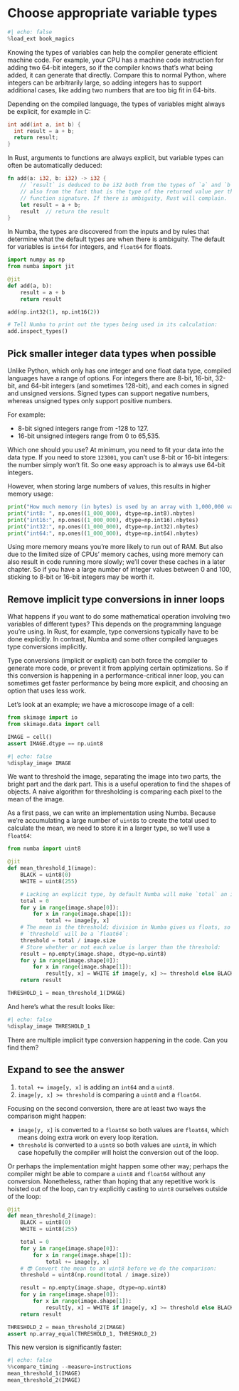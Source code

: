 # Choose appropriate variable types

```python
#| echo: false
%load_ext book_magics
```

Knowing the types of variables can help the compiler generate efficient machine code.
For example, your CPU has a machine code instruction for adding two 64-bit integers, so if the compiler knows that's what being added, it can generate that directly.
Compare this to normal Python, where integers can be arbitrarily large, so adding integers has to support additional cases, like adding two numbers that are too big fit in 64-bits.

Depending on the compiled language, the types of variables might always be explicit, for example in C:

```c
int add(int a, int b) {
  int result = a + b;
  return result;
}
```

In Rust, arguments to functions are always explicit, but variable types can often be automatically deduced:

```rust
fn add(a: i32, b: i32) -> i32 {
    // `result` is deduced to be i32 both from the types of `a` and `b`, but
    // also from the fact that is the type of the returned value per the
    // function signature. If there is ambiguity, Rust will complain.
    let result = a + b;
    result  // return the result
}
```

In Numba, the types are discovered from the inputs and by rules that determine what the default types are when there is ambiguity.
The default for variables is `int64` for integers, and `float64` for floats.

```python
import numpy as np
from numba import jit

@jit
def add(a, b):
    result = a + b
    return result

add(np.int32(1), np.int16(2))

# Tell Numba to print out the types being used in its calculation:
add.inspect_types()
```

## Pick smaller integer data types when possible

Unlike Python, which only has one integer and one float data type, compiled languages have a range of options.
For integers there are 8-bit, 16-bit, 32-bit, and 64-bit integers (and sometimes 128-bit), and each comes in signed and unsigned versions.
Signed types can support negative numbers, whereas unsigned types only support positive numbers.

For example:

* 8-bit signed integers range from -128 to 127.
* 16-bit unsigned integers range from 0 to 65,535.

Which one should you use?
At minimum, you need to fit your data into the data type.
If you need to store `123001`, you can't use 8-bit or 16-bit integers: the number simply won't fit.
So one easy approach is to always use 64-bit integers.

However, when storing large numbers of values, this results in higher memory usage:

```python
print("How much memory (in bytes) is used by an array with 1,000,000 values?")
print("int8: ", np.ones((1_000_000), dtype=np.int8).nbytes)
print("int16:", np.ones((1_000_000), dtype=np.int16).nbytes)
print("int32:", np.ones((1_000_000), dtype=np.int32).nbytes)
print("int64:", np.ones((1_000_000), dtype=np.int64).nbytes)
```

Using more memory means you're more likely to run out of RAM.
But also due to the limited size of CPUs' memory caches, using more memory can also result in code running more slowly; we'll cover these caches in a later chapter.
So if you have a large number of integer values between 0 and 100, sticking to 8-bit or 16-bit integers may be worth it.

## Remove implicit type conversions in inner loops

What happens if you want to do some mathematical operation involving two variables of different types?
This depends on the programming language you're using.
In Rust, for example, type conversions typically have to be done explicitly.
In contrast, Numba and some other compiled languages type conversions implicitly.

Type conversions (implicit or explicit) can both force the compiler to generate more code, or prevent it from applying certain optimizations.
So if this conversion is happening in a performance-critical inner loop, you can sometimes get faster performance by being more explicit, and choosing an option that uses less work.

Let's look at an example; we have a microscope image of a cell:

```python
from skimage import io
from skimage.data import cell

IMAGE = cell()
assert IMAGE.dtype == np.uint8
```

```python
#| echo: false
%display_image IMAGE
```

We want to threshold the image, separating the image into two parts, the bright part and the dark part.
This is a useful operation to find the shapes of objects.
A naive algorithm for thresholding is comparing each pixel to the mean of the image.

As a first pass, we can write an implementation using Numba.
Because we're accumulating a large number of `uint8`s to create the total used to calculate the mean, we need to store it in a larger type, so we'll use a `float64`:

```python
from numba import uint8

@jit
def mean_threshold_1(image):
    BLACK = uint8(0)
    WHITE = uint8(255)

    # Lacking an explicit type, by default Numba will make `total` an int64:
    total = 0
    for y in range(image.shape[0]):
        for x in range(image.shape[1]):
            total += image[y, x]
    # The mean is the threshold; division in Numba gives us floats, so
    # `threshold` will be a `float64`:
    threshold = total / image.size
    # Store whether or not each value is larger than the threshold:
    result = np.empty(image.shape, dtype=np.uint8)
    for y in range(image.shape[0]):
        for x in range(image.shape[1]):
            result[y, x] = WHITE if image[y, x] >= threshold else BLACK
    return result

THRESHOLD_1 = mean_threshold_1(IMAGE)
```

And here's what the result looks like:

```python
#| echo: false
%display_image THRESHOLD_1
```

There are multiple implicit type conversion happening in the code.
Can you find them?

::: {.callout-tip collapse="true"}
## Expand to see the answer
1. `total += image[y, x]` is adding an `int64` and a `uint8`.
2. `image[y, x] >= threshold` is comparing a `uint8` and a `float64`.
:::

Focusing on the second conversion, there are at least two ways the comparison might happen:

* `image[y, x]` is converted to a `float64` so both values are `float64`, which means doing extra work on every loop iteration.
* `threshold` is converted to a `uint8` so both values are `uint8`, in which case hopefully the compiler will hoist the conversion out of the loop.

Or perhaps the implementation might happen some other way; perhaps the compiler might be able to compare a `uint8` and `float64` without any conversion.
Nonetheless, rather than hoping that any repetitive work is hoisted out of the loop, can try explicitly casting to `uint8` ourselves outside of the loop:

```python
@jit
def mean_threshold_2(image):
    BLACK = uint8(0)
    WHITE = uint8(255)

    total = 0
    for y in range(image.shape[0]):
        for x in range(image.shape[1]):
            total += image[y, x]
    # 😎 Convert the mean to an uint8 before we do the comparison:
    threshold = uint8(np.round(total / image.size))

    result = np.empty(image.shape, dtype=np.uint8)
    for y in range(image.shape[0]):
        for x in range(image.shape[1]):
            result[y, x] = WHITE if image[y, x] >= threshold else BLACK
    return result

THRESHOLD_2 = mean_threshold_2(IMAGE)
assert np.array_equal(THRESHOLD_1, THRESHOLD_2)
```

This new version is significantly faster:

```python
#| echo: false
%%compare_timing --measure=instructions
mean_threshold_1(IMAGE)
mean_threshold_2(IMAGE)
```
